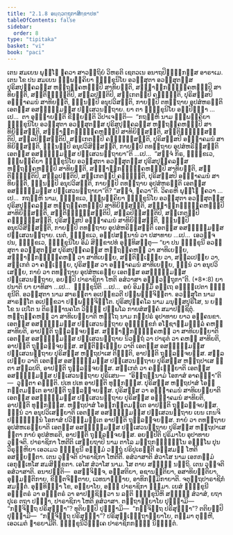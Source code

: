 ```yaml
---
title: "2.1.8 ອຏ຺ຐວຕ຺ຖຸກາສິກ຺ຂາປທ"
tableOfContents: false
sidebar:
  order: 8
type: "tipitaka"
basket: "vi"
book: "paci"
---
```



<DynamicBreadcrumb />

<Division number="674" book="paci">

<Paragraph number="2181" book="paci">
ເຕນ ສມເຍນ ພຸທ຺ໂຘ ຠຄວາ ສາວຕ຺ຖິຍໍ ວິຫຣຕິ ເຊຕວເນ ອນາຖປິຓ຺ຑິກສ຺ສ ອາຣາເມ. ເຕນ ໂຂ ປນ ສມເຍນ ຉພ຺ພຄ຺ຄິຍາ ຠິກ຺ຂຸນິໂຍ ອວສ຺ສຸຕາ ອວສ຺ສຸຕສ຺ສ ປຸຣິສປຸຄ຺ຄລສ຺ສ ຫຕ຺ຖຄ຺ຄຫຓມ຺ປິ ສາທິຍນ຺ຕິ, ສງ຺ຆາຏິກຓ຺ຓຄ຺ຄຫຓມ຺ປິ ສາທິຍນ຺ຕິ, ສນ຺ຕິຏ຺ຐນ຺ຕິປິ, ສລ຺ລປນ຺ຕິປິ, ສງ຺ເກຕມ຺ປິ ຄຈ຺ຉນ຺ຕິ, ປຸຣິສສ຺ສປິ ອພ຺ຠາຄມນໍ ສາທິຍນ຺ຕິ, ຉນ຺ນມ຺ປິ ອນຸປວິສນ຺ຕິ, ກາຍມ຺ປິ ຕທຕ຺ຖາຍ ອຸປສໍຫຣນ຺ຕິ ເອຕສ຺ສ ອສທ຺ຘມ຺ມສ຺ສ ປຏິເສວນຕ຺ຖາຍ.
</Paragraph>

<Paragraph number="2182" book="paci">
ຍາ ຕາ ຠິກ຺ຂຸນິໂຍ ອປ຺ປິຈ຺ຉາ …ເປ…  ຕາ ອຸຊ຺ຌາຍນ຺ຕິ ຂິຍ຺ຍນ຺ຕິ ວິປາເຈນ຺ຕິ—  “ກຖຎ຺ຫິ ນາມ ຉພ຺ພຄ຺ຄິຍາ ຠິກ຺ຂຸນິໂຍ ອວສ຺ສຸຕາ ອວສ຺ສຸຕສ຺ສ ປຸຣິສປຸຄ຺ຄລສ຺ສ ຫຕ຺ຖຄ຺ຄຫຓມ຺ປິ ສາທິຍິສ຺ສນ຺ຕິ, ສງ຺ຆາຏິກຓ຺ຓຄ຺ຄຫຓມ຺ປິ ສາທິຍິສ຺ສນ຺ຕິ, ສນ຺ຕິຏ຺ຐິສ຺ສນ຺ຕິປິ, ສລ຺ລປິສ຺ສນ຺ຕິປິ, ສງ຺ເກຕມ຺ປິ ຄຈ຺ຉິສ຺ສນ຺ຕິ, ປຸຣິສສ຺ສປິ ອພ຺ຠາຄມນໍ ສາທິຍິສ຺ສນ຺ຕິ, ຉນ຺ນມ຺ປິ ອນຸປວິສິສ຺ສນ຺ຕິ, ກາຍມ຺ປິ ຕທຕ຺ຖາຍ ອຸປສໍຫຣິສ຺ສນ຺ຕິ ເອຕສ຺ສ ອສທ຺ຘມ຺ມສ຺ສ ປຏິເສວນຕ຺ຖາຍາ”ຕິ …ເປ…  “ສຈ຺ຈໍ ກິຣ, ຠິກ຺ຂເວ, ຉພ຺ພຄ຺ຄິຍາ ຠິກ຺ຂຸນິໂຍ ອວສ຺ສຸຕາ ອວສ຺ສຸຕສ຺ສ ປຸຣິສປຸຄ຺ຄລສ຺ສ ຫຕ຺ຖຄ຺ຄຫຓມ຺ປິ ສາທິຍນ຺ຕິ, ສງ຺ຆາຏິກຓ຺ຓຄ຺ຄຫຓມ຺ປິ ສາທິຍນ຺ຕິ, ສນ຺ຕິຏ຺ຐນ຺ຕິປິ, ສລ຺ລປນ຺ຕິປິ, ສງ຺ເກຕມ຺ປິ ຄຈ຺ຉນ຺ຕິ, ປຸຣິສສ຺ສປິ ອພ຺ຠາຄມນໍ ສາທິຍນ຺ຕິ, ຉນ຺ນມ຺ປິ ອນຸປວິສນ຺ຕິ, ກາຍມ຺ປິ ຕທຕ຺ຖາຍ ອຸປສໍຫຣນ຺ຕິ ເອຕສ຺ສ ອສທ຺ຘມ຺ມສ຺ສ ປຏິເສວນຕ຺ຖາຍາ”ຕິ? “ສຈ຺ຈໍ, ຠຄວາ”ຕິ. ວິຄຣຫິ ພຸທ຺ໂຘ ຠຄວາ …ເປ…  ກຖຎ຺ຫິ ນາມ, ຠິກ຺ຂເວ, ຉພ຺ພຄ຺ຄິຍາ ຠິກ຺ຂຸນິໂຍ ອວສ຺ສຸຕາ ອວສ຺ສຸຕສ຺ສ ປຸຣິສປຸຄ຺ຄລສ຺ສ ຫຕ຺ຖຄ຺ຄຫຓມ຺ປິ ສາທິຍິສ຺ສນ຺ຕິ, ສງ຺ຆາຏິກຓ຺ຓຄ຺ຄຫຓມ຺ປິ ສາທິຍິສ຺ສນ຺ຕິ, ສນ຺ຕິຏ຺ຐິສ຺ສນ຺ຕິປິ, ສລ຺ລປິສ຺ສນ຺ຕິປິ, ສງ຺ເກຕມ຺ປິ ຄຈ຺ຉິສ຺ສນ຺ຕິ, ປຸຣິສສ຺ສປິ ອພ຺ຠາຄມນໍ ສາທິຍິສ຺ສນ຺ຕິ, ຉນ຺ນມ຺ປິ ອນຸປວິສິສ຺ສນ຺ຕິ, ກາຍມ຺ປິ ຕທຕ຺ຖາຍ ອຸປສໍຫຣິສ຺ສນ຺ຕິ ເອຕສ຺ສ ອສທ຺ຘມ຺ມສ຺ສ ປຏິເສວນຕ຺ຖາຍ. ເນຕໍ, ຠິກ຺ຂເວ, ອປ຺ປສນ຺ນານໍ ວາ ປສາທາຍ …ເປ…  ເອວຎ຺ຈ ປນ, ຠິກ຺ຂເວ, ຠິກ຺ຂຸນິໂຍ ອິມໍ ສິກ຺ຂາປທໍ ອຸທ຺ທິສນ຺ຕຸ—
</Paragraph>

</Division>
<Division number="675" book="paci">

<Paragraph number="2183" book="paci">
<Emphasis>“ຍາ ປນ ຠິກ຺ຂຸນີ ອວສ຺ສຸຕາ ອວສ຺ສຸຕສ຺ສ ປຸຣິສປຸຄ຺ຄລສ຺ສ ຫຕ຺ຖຄ຺ຄຫຓໍ ວາ ສາທິເຍຍ຺ຍ, ສງ຺ຆາຏິກຓ຺ຓຄ຺ຄຫຓໍ ວາ ສາທິເຍຍ຺ຍ, ສນ຺ຕິຏ຺ເຐຍ຺ຍ ວາ, ສລ຺ລເປຍ຺ຍ ວາ, ສງ຺ເກຕໍ ວາ ຄຈ຺ເຉຍ຺ຍ</Emphasis>, <Emphasis>ປຸຣິສສ຺ສ ວາ ອພ຺ຠາຄມນໍ ສາທິເຍຍ຺ຍ, ຉນ຺ນໍ ວາ ອນຸປວິເສຍ຺ຍ, ກາຍໍ ວາ ຕທຕ຺ຖາຍ ອຸປສໍຫເຣຍ຺ຍ ເອຕສ຺ສ ອສທ຺ຘມ຺ມສ຺ສ ປຏິເສວນຕ຺ຖາຍ, ອຍມ຺ປິ ປາຣາຊິກາ ໂຫຕິ ອສໍວາສາ ອຏ຺ຐວຕ຺ຖຸກາ”</Emphasis>ຕິ. (*8*:<Emphasis>8</Emphasis>)
</Paragraph>

</Division>
<Division number="676" book="paci">

<Paragraph number="2184" book="paci">
<Emphasis>ຍາ ປນາ</Emphasis>ຕິ ຍາ ຍາທິສາ …ເປ…  <Emphasis>ຠິກ຺ຂຸນີ</Emphasis>ຕິ …ເປ…  ອຍໍ ອິມສ຺ມິໍ ອຕ຺ເຖ ອຘິປ຺ເປຕາ ຠິກ຺ຂຸນີຕິ.
</Paragraph>

<Paragraph number="2185" book="paci">
<Emphasis>ອວສ຺ສຸຕາ</Emphasis> ນາມ ສາຣຕ຺ຕາ ອເປກ຺ຂວຕີ ປຏິພທ຺ຘຈິຕ຺ຕາ.
</Paragraph>

<Paragraph number="2186" book="paci">
<Emphasis>ອວສ຺ສຸໂຕ</Emphasis> ນາມ ສາຣຕ຺ໂຕ ອເປກ຺ຂວາ ປຏິພທ຺ຘຈິຕ຺ໂຕ.
</Paragraph>

<Paragraph number="2187" book="paci">
<Emphasis>ປຸຣິສປຸຄ຺ຄໂລ</Emphasis> ນາມ ມນຸສ຺ສປຸຣິໂສ, ນ ຍກ຺ໂຂ ນ ເປໂຕ ນ ຕິຣຈ຺ຉານຄໂຕ ວິຎ຺ຎູ ປຏິພໂລ ກາຍສໍສຄ຺ຄໍ ສມາປຊ຺ຊິຕຸໍ.
</Paragraph>

<Paragraph number="2188" book="paci">
<Emphasis>ຫຕ຺ຖຄ຺ຄຫຓໍ ວາ ສາທິເຍຍ຺ຍາ</Emphasis>ຕິ ຫຕ຺ໂຖ ນາມ ກປ຺ປຣໍ ອຸປາທາຍ ຍາວ ອຄ຺ຄນຂາ. ເອຕສ຺ສ ອສທ຺ຘມ຺ມສ຺ສ ປຏິເສວນຕ຺ຖາຍ ອຸພ຺ຠກ຺ຂກໍ ອໂຘຊາຓຸມຓ຺ຑລໍ ຄຫຓໍ ສາທິຍຕິ, ອາປຕ຺ຕິ ຖຸລ຺ລຈ຺ຈຍສ຺ສ.
</Paragraph>

<Paragraph number="2189" book="paci">
<Emphasis>ສງ຺ຆາຏິກຓ຺ຓຄ຺ຄຫຓໍ ວາ ສາທິເຍຍ຺ຍາ</Emphasis>ຕິ ເອຕສ຺ສ ອສທ຺ຘມ຺ມສ຺ສ ປຏິເສວນຕ຺ຖາຍ ນິວຕ຺ຖໍ ວາ ປາຣຸຕໍ ວາ ຄຫຓໍ ສາທິຍຕິ, ອາປຕ຺ຕິ ຖຸລ຺ລຈ຺ຈຍສ຺ສ.
</Paragraph>

<Paragraph number="2190" book="paci">
<Emphasis>ສນ຺ຕິຏ຺ເຐຍ຺ຍ ວາ</Emphasis>ຕິ ເອຕສ຺ສ ອສທ຺ຘມ຺ມສ຺ສ ປຏິເສວນຕ຺ຖາຍ ປຸຣິສສ຺ສ ຫຕ຺ຖປາເສ ຕິຏ຺ຐຕິ, ອາປຕ຺ຕິ ຖຸລ຺ລຈ຺ຈຍສ຺ສ.
</Paragraph>

<Paragraph number="2191" book="paci">
<Emphasis>ສລ຺ລເປຍ຺ຍ ວາ</Emphasis>ຕິ ເອຕສ຺ສ ອສທ຺ຘມ຺ມສ຺ສ ປຏິເສວນຕ຺ຖາຍ ປຸຣິສສ຺ສ ຫຕ຺ຖປາເສ ຐິຕາ ສລ຺ລປຕິ, ອາປຕ຺ຕິ ຖຸລ຺ລຈ຺ຈຍສ຺ສ.
</Paragraph>

<Paragraph number="2192" book="paci">
<Emphasis>ສງ຺ເກຕໍ ວາ ຄຈ຺ເຉຍ຺ຍາ</Emphasis>ຕິ ເອຕສ຺ສ ອສທ຺ຘມ຺ມສ຺ສ ປຏິເສວນຕ຺ຖາຍ ປຸຣິເສນ—  “ອິຕ຺ຖນ຺ນາມໍ ໂອກາສໍ ອາຄຈ຺ຉາ”ຕິ—  ວຸຕ຺ຕາ ຄຈ຺ຉຕິ. ປເທ ປເທ ອາປຕ຺ຕິ ທຸກ຺ກຏສ຺ສ. ປຸຣິສສ຺ສ ຫຕ຺ຖປາສໍ ໂອກ຺ກນ຺ຕມຕ຺ເຕ ອາປຕ຺ຕິ ຖຸລ຺ລຈ຺ຈຍສ຺ສ.
</Paragraph>

<Paragraph number="2193" book="paci">
<Emphasis>ປຸຣິສສ຺ສ ວາ ອພ຺ຠາຄມນໍ ສາທິເຍຍ຺ຍາ</Emphasis>ຕິ ເອຕສ຺ສ ອສທ຺ຘມ຺ມສ຺ສ ປຏິເສວນຕ຺ຖາຍ ປຸຣິສສ຺ສ ອພ຺ຠາຄມນໍ ສາທິຍຕິ, ອາປຕ຺ຕິ ທຸກ຺ກຏສ຺ສ. ຫຕ຺ຖປາສໍ ໂອກ຺ກນ຺ຕມຕ຺ເຕ ອາປຕ຺ຕິ ຖຸລ຺ລຈ຺ຈຍສ຺ສ.
</Paragraph>

<Paragraph number="2194" book="paci">
<Emphasis>ຉນ຺ນໍ ວາ ອນຸປວິເສຍ຺ຍາ</Emphasis>ຕິ ເອຕສ຺ສ ອສທ຺ຘມ຺ມສ຺ສ ປຏິເສວນຕ຺ຖາຍ ເຍນ ເກນຈິ ປຏິຈ຺ຉນ຺ນໍ ໂອກາສໍ ປວິຏ຺ຐມຕ຺ເຕ ອາປຕ຺ຕິ ຖຸລ຺ລຈ຺ຈຍສ຺ສ.
</Paragraph>

<Paragraph number="2195" book="paci">
<Emphasis>ກາຍໍ ວາ ຕທຕ຺ຖາຍ ອຸປສໍຫເຣຍ຺ຍາ</Emphasis>ຕິ ເອຕສ຺ສ ອສທ຺ຘມ຺ມສ຺ສ ປຏິເສວນຕ຺ຖາຍ ປຸຣິສສ຺ສ ຫຕ຺ຖປາເສ ຐິຕາ ກາຍໍ ອຸປສໍຫຣຕິ, ອາປຕ຺ຕິ ຖຸລ຺ລຈ຺ຈຍສ຺ສ.
</Paragraph>

<Paragraph number="2196" book="paci">
<Emphasis>ອຍມ຺ປີ</Emphasis>ຕິ ປຸຣິມາໂຍ ອຸປາທາຍ ວຸຈ຺ຈຕິ.
</Paragraph>

<Paragraph number="2197" book="paci">
<Emphasis>ປາຣາຊິກາ ໂຫຕີ</Emphasis>ຕິ ເສຍ຺ຍຖາປິ ນາມ ຕາໂລ ມຕ຺ຖກຈ຺ຉິນ຺ໂນ ອຠພ຺ໂພ ປຸນ ວິຣຸຬ຺ຫິຍາ ເອວເມວ ຠິກ຺ຂຸນີ ອຏ຺ຐມໍ ວຕ຺ຖຸໍ ປຣິປູເຣນ຺ຕີ ອສ຺ສມຓີ ໂຫຕິ ອສກ຺ຍຘີຕາ. ເຕນ ວຸຈ຺ຈຕິ ປາຣາຊິກາ ໂຫຕີຕິ.
</Paragraph>

<Paragraph number="2198" book="paci">
<Emphasis>ອສໍວາສາ</Emphasis>ຕິ <Emphasis>ສໍວາໂສ</Emphasis> ນາມ ເອກກມ຺ມໍ ເອກຸທ຺ເທໂສ ສມສິກ຺ຂຕາ. ເອໂສ ສໍວາໂສ ນາມ. ໂສ ຕາຍ ສທ຺ຘິໍ ນຕ຺ຖິ. ເຕນ ວຸຈ຺ຈຕິ ອສໍວາສາຕິ.
</Paragraph>

</Division>
<Division number="677" book="paci">

<Paragraph number="2199" book="paci">
ອນາປຕ຺ຕິ—  ອສຎ຺ຈິຈ຺ຈ, ອສ຺ສຕິຍາ, ອຊານນ຺ຕິຍາ, ອສາທິຍນ຺ຕິຍາ, ອຸມ຺ມຕ຺ຕິກາຍ, ຂິຕ຺ຕຈິຕ຺ຕາຍ, ເວທນາຏ຺ຏາຍ, ອາທິກມ຺ມິກາຍາຕິ.

</Paragraph>
</Division>

<Paragraph number="2200" type="center" book="paci">
ຈຕຸຕ຺ຖປາຣາຊິກໍ ສມຕ຺ຕໍ.


</Paragraph>

<Paragraph number="2201" book="paci">
ອຸທ຺ທິຏ຺ຐາ ໂຂ, ອຍ຺ຍາໂຍ, ອຏ຺ຐ ປາຣາຊິກາ ຘມ຺ມາ. ເຍສໍ ຠິກ຺ຂຸນີ ອຎ຺ຎຕຣໍ ວາ ອຎ຺ຎຕຣໍ ວາ ອາປຊ຺ຊິຕ຺ວາ ນ ລຠຕິ ຠິກ຺ຂຸນີຫິ ສທ຺ຘິໍ ສໍວາສໍ, ຍຖາ ປຸເຣ ຕຖາ ປຈ຺ຉາ, ປາຣາຊິກາ ໂຫຕິ ອສໍວາສາ. ຕຕ຺ຖາຍ຺ຍາໂຍ ປຸຈ຺ຉາມິ—  “ກຈ຺ຈິຕ຺ຖ ປຣິສຸທ຺ຘາ”? ທຸຕິຍມ຺ປິ ປຸຈ຺ຉາມິ—  “ກຈ຺ຈິຕ຺ຖ ປຣິສຸທ຺ຘາ”? ຕຕິຍມ຺ປິ ປຸຈ຺ຉາມິ—  “ກຈ຺ຈິຕ຺ຖ ປຣິສຸທ຺ຘາ”? ປຣິສຸທ຺ເຘຕ຺ຖາຍ຺ຍາໂຍ, ຕສ຺ມາ ຕຸຓ຺ຫີ, ເອວເມຕໍ ຘາຣຍາມີຕິ.

</Paragraph>

<Paragraph number="2202" type="center" book="paci">
ຠິກ຺ຂຸນິວິຠງ຺ເຄ ປາຣາຊິກກຓ຺ຑໍ ນິຏ຺ຐິຕໍ.
</Paragraph>
